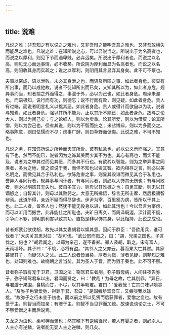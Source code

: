 ```yaml
---
---
---
```

title: 说难
---




凡说之难：非吾知之有以说之之难也，又非吾辩之能明吾意之难也，又非吾敢横失而能尽之难也。凡说之难：在知所说之心，可以吾说当之。所说出于为名高者也，而说之以厚利，则见下节而遇卑贱，必弃远矣。所说出于厚利者也，而说之以名高，则见无心而远事情，必不收矣。所说阴为厚利而显为名高者也，而说之以名高，则阳收其身而实疏之；说之以厚利，则阴用其言显弃其身矣。此不可不察也。

夫事以密成，语以泄败。未必其身泄之也，而语及所匿之事，如此者身危。彼显有所出事，而乃以成他故，说者不徒知所出而已矣，又知其所以为，如此者身危。规异事而当，知者揣之外而得之，事泄于外，必以为己也，如此者身危。周泽未渥也，而语极知，说行而有功，则德忘；说不行而有败，则见疑，如此者身危。贵人有过端，而说者明言礼义以挑其恶，如此者身危。贵人或得计而欲自以为功，说者与知焉，如此者身危。强以其所不能为，止以其所不能已，如此者身危。故与之论大人，则以为间己矣；与之论细人，则以为卖重。论其所爱，则以为借资；论其所憎，则以为尝己也，径省其说，则以为不智而拙之；米盐博辩，则以为多而交之。略事陈意，则曰怯懦而不尽；虑事广肆，则曰草野而倨侮。此说之难，不可不知也。

凡说之务，在知饰所说之所矜而灭其所耻。彼有私急也，必以公义示而强之。其意有下也，然而不能已，说者因为之饰其美而少其不为也。其心有高也，而实不能及，说者为之举其过而见其恶，而多其不行也。有欲矜以智能，则为之举异事之同类者，多为之地，使之资说于我，而佯不知也以资其智。欲内相存之言，则必以美名明之，而微见其合于私利也。欲陈危害之事，则显其毁诽而微见其合于私患也。誉异人与同行者，规异事与同计者。有与同污者，则必以大饰其无伤也；有与同败者，则必以明饰其无失也。彼自多其力，则毋以其难概之也；自勇其断，则无以其谪怒之；自智其计，则毋以其败躬之。大意无所拂悟，辞言无所击摩，然后极骋智辩焉。此道所得，亲近不疑而得尽辞也。伊尹为宰，百里奚为虏，皆所以干其上也。此二人者，皆圣人也；然犹不能无役身以进，如此其污也！今以吾言为宰虏，而可以听用而振世，此非能仕之所耻也。夫旷日离久，而周泽既渥，深计而不疑，引争而不罪，则明割利害以致其功，直指是非以饰其身，以此相持，此说之成也。

昔者郑武公欲伐胡，故先以其女妻胡君以娱其意。因问于群臣："吾欲用兵，谁可伐者？"大夫关其思对曰："胡可伐。"武公怒而戮之，曰："胡，兄弟之国也。子言伐之，何也？"胡君闻之，以郑为亲己，遂不备郑。郑人袭胡，取之。宋有富人，天雨墙坏。其子曰："不筑，必将有盗。"其邻人之父亦云。暮而果大亡其财。其家甚智其子，而疑邻人之父。此二人说者皆当矣，厚者为戮，薄者见疑，则非知之难也，处知则难也。故绕朝之言当矣，其为圣人于晋，而为戮于秦也，此不可不察。

昔者弥子瑕有宠于卫君。卫国之法：窃驾君车者刖。弥子瑕母病，人间往夜告弥子，弥子矫驾君车以出。君闻而贤之，曰："教哉！为母之故，亡其刖罪。"异日，与君游于果围，食桃而甘，不尽，以其半啖君。君曰："爱我哉！亡其口味以啖寡人。"及弥子色衰爱弛，得罪于君，君曰："是固尝矫驾吾车，又尝啖我以馀桃。"故弥子之行未变于初也，而以前之所以见贤而后获罪者，爱憎之变也。故有爱于主，则智当而加亲；有赠于主，则智不当见罪而加疏。故谏说谈论之士，不可不察爱憎之主而后说焉。

夫龙之为虫也，柔可狎而骑也；然其喉下有逆鳞径尺，若人有婴之者，则必杀人。人主亦有逆鳞，说者能无婴人主之逆鳞，则几矣。
